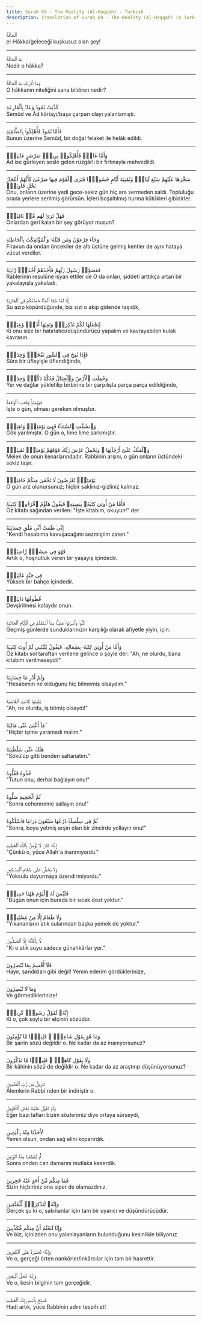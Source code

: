 ```yaml
---
title: Surah 69 - The Reality (Al-Haqqah) - Turkish
description: Translation of Surah 69 - The Reality (Al-Haqqah) in Turkish
---
```





<Aside type="quran" title="1">
ٱلْحَآقَّةُ
</Aside>

<Aside type="reference" title="1">
el-Hâkka/geleceği kuşkusuz olan şey!
</Aside>

---

<Aside type="quran" title="2">
مَا ٱلْحَآقَّةُ
</Aside>

<Aside type="reference" title="2">
Nedir o hâkka?
</Aside>

---

<Aside type="quran" title="3">
وَمَآ أَدْرَىٰكَ مَا ٱلْحَآقَّةُ
</Aside>

<Aside type="reference" title="3">
O hâkkanın niteliğini sana bildiren nedir?
</Aside>

---

<Aside type="quran" title="4">
كَذَّبَتْ ثَمُودُ وَعَادٌۢ بِٱلْقَارِعَةِ
</Aside>

<Aside type="reference" title="4">
Semûd ve Âd kâriayı/başa çarpan olayı yalanlamıştı.
</Aside>

---

<Aside type="quran" title="5">
فَأَمَّا ثَمُودُ فَأُهْلِكُوا۟ بِٱلطَّاغِيَةِ
</Aside>

<Aside type="reference" title="5">
Bunun üzerine Semûd, bir doğal felaket ile helâk edildi.
</Aside>

---

<Aside type="quran" title="6">
وَأَمَّا عَادٌۭ فَأُهْلِكُوا۟ بِرِيحٍۢ صَرْصَرٍ عَاتِيَةٍۢ
</Aside>

<Aside type="reference" title="6">
Âd ise gürleyen sesle gelen rüzgârlı bir fırtınayla mahvedildi.
</Aside>

---

<Aside type="quran" title="7">
سَخَّرَهَا عَلَيْهِمْ سَبْعَ لَيَالٍۢ وَثَمَٰنِيَةَ أَيَّامٍ حُسُومًۭا فَتَرَى ٱلْقَوْمَ فِيهَا صَرْعَىٰ كَأَنَّهُمْ أَعْجَازُ نَخْلٍ خَاوِيَةٍۢ
</Aside>

<Aside type="reference" title="7">
Onu, onların üzerine yedi gece-sekiz gün hiç ara vermeden saldı. Topluluğu orada yerlere serilmiş görürsün. İçleri boşaltılmış hurma kütükleri gibidirler.
</Aside>

---

<Aside type="quran" title="8">
فَهَلْ تَرَىٰ لَهُم مِّنۢ بَاقِيَةٍۢ
</Aside>

<Aside type="reference" title="8">
Onlardan geri kalan bir şey görüyor musun?
</Aside>

---

<Aside type="quran" title="9">
وَجَآءَ فِرْعَوْنُ وَمَن قَبْلَهُۥ وَٱلْمُؤْتَفِكَٰتُ بِٱلْخَاطِئَةِ
</Aside>

<Aside type="reference" title="9">
Firavun da ondan öncekiler de altı üstüne gelmiş kentler de aynı hataya vücut verdiler.
</Aside>

---

<Aside type="quran" title="10">
فَعَصَوْا۟ رَسُولَ رَبِّهِمْ فَأَخَذَهُمْ أَخْذَةًۭ رَّابِيَةً
</Aside>

<Aside type="reference" title="10">
Rablerinin resulüne isyan ettiler de O da onları, şiddeti arttıkça artan bir yakalayışla yakaladı.
</Aside>

---

<Aside type="quran" title="11">
إِنَّا لَمَّا طَغَا ٱلْمَآءُ حَمَلْنَٰكُمْ فِى ٱلْجَارِيَةِ
</Aside>

<Aside type="reference" title="11">
Su azıp köpürdüğünde, biz sizi o akıp gidende taşıdık,
</Aside>

---

<Aside type="quran" title="12">
لِنَجْعَلَهَا لَكُمْ تَذْكِرَةًۭ وَتَعِيَهَآ أُذُنٌۭ وَٰعِيَةٌۭ
</Aside>

<Aside type="reference" title="12">
Ki onu size bir hatırlatıcı/düşündürücü yapalım ve kavrayabilen kulak kavrasın.
</Aside>

---

<Aside type="quran" title="13">
فَإِذَا نُفِخَ فِى ٱلصُّورِ نَفْخَةٌۭ وَٰحِدَةٌۭ
</Aside>

<Aside type="reference" title="13">
Sûra bir üfleyişle üflendiğinde,
</Aside>

---

<Aside type="quran" title="14">
وَحُمِلَتِ ٱلْأَرْضُ وَٱلْجِبَالُ فَدُكَّتَا دَكَّةًۭ وَٰحِدَةًۭ
</Aside>

<Aside type="reference" title="14">
Yer ve dağlar yükletilip birbirine bir çarpılışla parça parça edildiğinde,
</Aside>

---

<Aside type="quran" title="15">
فَيَوْمَئِذٍۢ وَقَعَتِ ٱلْوَاقِعَةُ
</Aside>

<Aside type="reference" title="15">
İşte o gün, olması gereken olmuştur.
</Aside>

---

<Aside type="quran" title="16">
وَٱنشَقَّتِ ٱلسَّمَآءُ فَهِىَ يَوْمَئِذٍۢ وَاهِيَةٌۭ
</Aside>

<Aside type="reference" title="16">
Gök yarılmıştır. O gün o, lime lime sarkmıştır.
</Aside>

---

<Aside type="quran" title="17">
وَٱلْمَلَكُ عَلَىٰٓ أَرْجَآئِهَا ۚ وَيَحْمِلُ عَرْشَ رَبِّكَ فَوْقَهُمْ يَوْمَئِذٍۢ ثَمَٰنِيَةٌۭ
</Aside>

<Aside type="reference" title="17">
Melek de onun kenarlarındadır. Rabbinin arşını, o gün onların üstündeki sekiz taşır.
</Aside>

---

<Aside type="quran" title="18">
يَوْمَئِذٍۢ تُعْرَضُونَ لَا تَخْفَىٰ مِنكُمْ خَافِيَةٌۭ
</Aside>

<Aside type="reference" title="18">
O gün arz olunursunuz; hiçbir saklınız-gizliniz kalmaz.
</Aside>

---

<Aside type="quran" title="19">
فَأَمَّا مَنْ أُوتِىَ كِتَٰبَهُۥ بِيَمِينِهِۦ فَيَقُولُ هَآؤُمُ ٱقْرَءُوا۟ كِتَٰبِيَهْ
</Aside>

<Aside type="reference" title="19">
Öz kitabı sağından verilen: "İşte kitabım, okuyun!" der.
</Aside>

---

<Aside type="quran" title="20">
إِنِّى ظَنَنتُ أَنِّى مُلَٰقٍ حِسَابِيَهْ
</Aside>

<Aside type="reference" title="20">
"Kendi hesabıma kavuşacağımı sezmiştim zaten."
</Aside>

---

<Aside type="quran" title="21">
فَهُوَ فِى عِيشَةٍۢ رَّاضِيَةٍۢ
</Aside>

<Aside type="reference" title="21">
Artık o, hoşnutluk veren bir yaşayış içindedir.
</Aside>

---

<Aside type="quran" title="22">
فِى جَنَّةٍ عَالِيَةٍۢ
</Aside>

<Aside type="reference" title="22">
Yüksek bir bahçe içindedir.
</Aside>

---

<Aside type="quran" title="23">
قُطُوفُهَا دَانِيَةٌۭ
</Aside>

<Aside type="reference" title="23">
Devşirilmesi kolaydır onun.
</Aside>

---

<Aside type="quran" title="24">
كُلُوا۟ وَٱشْرَبُوا۟ هَنِيٓـًٔۢا بِمَآ أَسْلَفْتُمْ فِى ٱلْأَيَّامِ ٱلْخَالِيَةِ
</Aside>

<Aside type="reference" title="24">
Geçmiş günlerde sunduklarınızın karşılığı olarak afiyetle yiyin, için.
</Aside>

---

<Aside type="quran" title="25">
وَأَمَّا مَنْ أُوتِىَ كِتَٰبَهُۥ بِشِمَالِهِۦ فَيَقُولُ يَٰلَيْتَنِى لَمْ أُوتَ كِتَٰبِيَهْ
</Aside>

<Aside type="reference" title="25">
Öz kitabı sol taraftan verilene gelince o şöyle der: "Ah, ne olurdu, bana kitabım verilmeseydi!"
</Aside>

---

<Aside type="quran" title="26">
وَلَمْ أَدْرِ مَا حِسَابِيَهْ
</Aside>

<Aside type="reference" title="26">
"Hesabımın ne olduğunu hiç bilmemiş olsaydım."
</Aside>

---

<Aside type="quran" title="27">
يَٰلَيْتَهَا كَانَتِ ٱلْقَاضِيَةَ
</Aside>

<Aside type="reference" title="27">
"Ah, ne olurdu, iş bitmiş olsaydı!"
</Aside>

---

<Aside type="quran" title="28">
مَآ أَغْنَىٰ عَنِّى مَالِيَهْ ۜ
</Aside>

<Aside type="reference" title="28">
"Hiçbir işime yaramadı malım."
</Aside>

---

<Aside type="quran" title="29">
هَلَكَ عَنِّى سُلْطَٰنِيَهْ
</Aside>

<Aside type="reference" title="29">
"Sökülüp gitti benden saltanatım."
</Aside>

---

<Aside type="quran" title="30">
خُذُوهُ فَغُلُّوهُ
</Aside>

<Aside type="reference" title="30">
"Tutun onu, derhal bağlayın onu!"
</Aside>

---

<Aside type="quran" title="31">
ثُمَّ ٱلْجَحِيمَ صَلُّوهُ
</Aside>

<Aside type="reference" title="31">
"Sonra cehenneme sallayın onu!"
</Aside>

---

<Aside type="quran" title="32">
ثُمَّ فِى سِلْسِلَةٍۢ ذَرْعُهَا سَبْعُونَ ذِرَاعًۭا فَٱسْلُكُوهُ
</Aside>

<Aside type="reference" title="32">
"Sonra, boyu yetmiş arşın olan bir zincirde yollayın onu!"
</Aside>

---

<Aside type="quran" title="33">
إِنَّهُۥ كَانَ لَا يُؤْمِنُ بِٱللَّهِ ٱلْعَظِيمِ
</Aside>

<Aside type="reference" title="33">
"Çünkü o, yüce Allah´a inanmıyordu."
</Aside>

---

<Aside type="quran" title="34">
وَلَا يَحُضُّ عَلَىٰ طَعَامِ ٱلْمِسْكِينِ
</Aside>

<Aside type="reference" title="34">
"Yoksulu doyurmaya özendirmiyordu."
</Aside>

---

<Aside type="quran" title="35">
فَلَيْسَ لَهُ ٱلْيَوْمَ هَٰهُنَا حَمِيمٌۭ
</Aside>

<Aside type="reference" title="35">
"Bugün onun için burada bir sıcak dost yoktur."
</Aside>

---

<Aside type="quran" title="36">
وَلَا طَعَامٌ إِلَّا مِنْ غِسْلِينٍۢ
</Aside>

<Aside type="reference" title="36">
"Yıkananların atık sularından başka yemek de yoktur."
</Aside>

---

<Aside type="quran" title="37">
لَّا يَأْكُلُهُۥٓ إِلَّا ٱلْخَٰطِـُٔونَ
</Aside>

<Aside type="reference" title="37">
"Ki o atık suyu sadece günahkârlar yer."
</Aside>

---

<Aside type="quran" title="38">
فَلَآ أُقْسِمُ بِمَا تُبْصِرُونَ
</Aside>

<Aside type="reference" title="38">
Hayır, sandıkları gibi değil! Yemin ederim gördüklerinize,
</Aside>

---

<Aside type="quran" title="39">
وَمَا لَا تُبْصِرُونَ
</Aside>

<Aside type="reference" title="39">
Ve görmediklerinize!
</Aside>

---

<Aside type="quran" title="40">
إِنَّهُۥ لَقَوْلُ رَسُولٍۢ كَرِيمٍۢ
</Aside>

<Aside type="reference" title="40">
Ki o, çok soylu bir elçinin sözüdür.
</Aside>

---

<Aside type="quran" title="41">
وَمَا هُوَ بِقَوْلِ شَاعِرٍۢ ۚ قَلِيلًۭا مَّا تُؤْمِنُونَ
</Aside>

<Aside type="reference" title="41">
Bir şairin sözü değildir o. Ne kadar da az inanıyorsunuz?
</Aside>

---

<Aside type="quran" title="42">
وَلَا بِقَوْلِ كَاهِنٍۢ ۚ قَلِيلًۭا مَّا تَذَكَّرُونَ
</Aside>

<Aside type="reference" title="42">
Bir kâhinin sözü de değildir o. Ne kadar da az araştırıp düşünüyorsunuz?
</Aside>

---

<Aside type="quran" title="43">
تَنزِيلٌۭ مِّن رَّبِّ ٱلْعَٰلَمِينَ
</Aside>

<Aside type="reference" title="43">
Âlemlerin Rabbi´nden bir indiriştir o.
</Aside>

---

<Aside type="quran" title="44">
وَلَوْ تَقَوَّلَ عَلَيْنَا بَعْضَ ٱلْأَقَاوِيلِ
</Aside>

<Aside type="reference" title="44">
Eğer bazı lafları bizim sözlerimiz diye ortaya sürseydi,
</Aside>

---

<Aside type="quran" title="45">
لَأَخَذْنَا مِنْهُ بِٱلْيَمِينِ
</Aside>

<Aside type="reference" title="45">
Yemin olsun, ondan sağ elini koparırdık.
</Aside>

---

<Aside type="quran" title="46">
ثُمَّ لَقَطَعْنَا مِنْهُ ٱلْوَتِينَ
</Aside>

<Aside type="reference" title="46">
Sonra ondan can damarını mutlaka keserdik.
</Aside>

---

<Aside type="quran" title="47">
فَمَا مِنكُم مِّنْ أَحَدٍ عَنْهُ حَٰجِزِينَ
</Aside>

<Aside type="reference" title="47">
Sizin hiçbiriniz ona siper de olamazdınız.
</Aside>

---

<Aside type="quran" title="48">
وَإِنَّهُۥ لَتَذْكِرَةٌۭ لِّلْمُتَّقِينَ
</Aside>

<Aside type="reference" title="48">
Gerçek şu ki o, sakınanlar için tam bir uyarıcı ve düşündürücüdür.
</Aside>

---

<Aside type="quran" title="49">
وَإِنَّا لَنَعْلَمُ أَنَّ مِنكُم مُّكَذِّبِينَ
</Aside>

<Aside type="reference" title="49">
Ve biz, içinizden onu yalanlayanların bulunduğunu kesinlikle biliyoruz.
</Aside>

---

<Aside type="quran" title="50">
وَإِنَّهُۥ لَحَسْرَةٌ عَلَى ٱلْكَٰفِرِينَ
</Aside>

<Aside type="reference" title="50">
Ve o, gerçeği örten nankörler/inkârcılar için tam bir hasrettir.
</Aside>

---

<Aside type="quran" title="51">
وَإِنَّهُۥ لَحَقُّ ٱلْيَقِينِ
</Aside>

<Aside type="reference" title="51">
Ve o, kesin bilginin tam gerçeğidir.
</Aside>

---

<Aside type="quran" title="52">
فَسَبِّحْ بِٱسْمِ رَبِّكَ ٱلْعَظِيمِ
</Aside>

<Aside type="reference" title="52">
Hadi artık, yüce Rabbinin adını tespih et!
</Aside>

---
